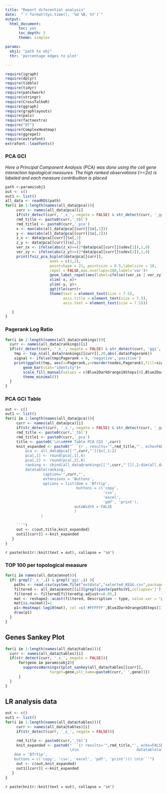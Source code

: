 ```yaml
---
title: "Report diferential analysis"
date:  "`r format(Sys.time(), '%d %B, %Y')`"
output:
  html_document:
      toc: yes
      toc_depth: 3
      theme: simplex

params:
  obj1: "path to obj"
  thr: 'percentage edges to plot'

---
```


```r
require(igraph)
require(dplyr)
require(tibble)
require(tidyr)
require(patchwork)
require(stringr)
require(CrossTalkeR)
require(ggraph)
require(graphlayouts)
require(pals)
require(factoextra)
require("DT")
require(ComplexHeatmap)
require(ggrepel)
require(extrafont)
extrafont::loadfonts()

```



### PCA GCI

*Here a Principal Component Analysis (PCA) was done using the cell gene interaction topological measures. The high ranked observations (>=2$\sigma$) is labeled and each measure contribuition is placed*

```r
path <-params$obj1
out <- c()
out1 <- list()
all_data <- readRDS(path)
for(i in 1:length(names(all_data@pca))){
     curr <- names(all_data@pca)[i]
     if(str_detect(curr, '_x_', negate = FALSE) & str_detect(curr, '_ggi', negate = FALSE)){
     rmd_title <- paste0(curr,'_tbl')
     rmd_title1 <- paste0(curr,'_pca')
     x <- max(abs(all_data@pca[[curr]]$x[,1]))
     y <- max(abs(all_data@pca[[curr]]$x[,2]))
     z_x <- data@pca[[curr]]$x[,1]
     z_y <- data@pca[[curr]]$x[,2]
     ver_zx <- ifelse(abs(z_x)>=(2*data@pca[[curr]]$sdev[1]),1,0)
     ver_zy <- ifelse(abs(z_y)>=(2*data@pca[[curr]]$sdev[2]),1,0)
     print(fviz_pca_biplot(data@pca[[curr]],
                    axes = c(1,2),
                    pointshape = 21, pointsize = 0.5,labelsize = 10,
                    repel = FALSE,max.overlaps=100,label='var')+
                    geom_label_repel(aes(label=ifelse((ver_zx | ver_zy),rownames(data@pca[[curr]]$x),NA)),size = 5)+
                    xlim(-x, x)+
                    ylim(-y, y)+
                    ggtitle(curr)+
                    theme(text = element_text(size = 7.5),
                          axis.title = element_text(size = 7.5),
                          axis.text = element_text(size = 7.5)))

   }  
}

```

### Pagerank Log Ratio


```r
for(i in 2:length(names(all_data@rankings))){
  curr <- names(all_data@rankings)[i]
  if(str_detect(curr, '_x_', negate = FALSE) & str_detect(curr, 'ggi', negate = FALSE)){
    tmp <- top_n(all_data@rankings[[curr]],20,abs(.data$Pagerank))
    signal <- ifelse(tmp$Pagerank < 0, 'negative','positive')
    print(ggplot(tmp, aes(x=Pagerank,y=reorder(nodes,Pagerank),fill=signal))+
        geom_bar(stat="identity")+
        scale_fill_manual(values = c(Blue2DarkOrange18Steps[4],Blue2DarkOrange18Steps[14]))+
        theme_minimal())
  }  
}
```

### PCA GCI Table

```r
out <- c()
out1 <- list()
for(i in 1:length(names(all_data@pca))){
     curr <- names(all_data@pca)[i]
     if(str_detect(curr, '_x_', negate = FALSE) & str_detect(curr, '_ggi', negate = FALSE)){
     rmd_title <- paste0(curr,'_tbl')
     rmd_title1 <- paste0(curr,'_pca')
     title <- paste0('\n\n#### Table PCA CGI ',curr)
     knit_expanded <- paste0("```{r , results='",rmd_title,"', echo=FALSE, warning=FALSE}\n\n
         pca <- all_data@pca[['",curr,"']]$x[,1:2]
         pca[,1] <- round(pca[,1],6)
         pca[,2] <- round(pca[,2],6)
         ranking <- cbind(all_data@rankings[['",curr,"']][,2:dim(all_data@rankings[['",curr,"']])[2]],pca[all_data@rankings[['",curr,"']]$nodes,])
         datatable(ranking,
                 caption='",curr,"',
                 extensions = 'Buttons',
                 options = list(dom = 'Bfrtip',
                                buttons = c('copy',
                                            'csv',
                                            'excel',
                                            'pdf', 'print'),
                               autoWidth = FALSE
                               )
                )

     ```")
     out <- c(out,title,knit_expanded)
     out1[[curr]] <-knit_expanded
   }  
}

```
`r paste(knitr::knit(text = out), collapse = '\n')`

### TOP 100 per topological measure

```r
for(i in names(all_data@annot)){
  if( grepl('_x_',i) & grepl('ggi',i) ){
    paths <- read.csv(system.file("extdata","selected_KEGG.csv",package = "CrossTalkeR"),header=F)
    filtered <- all_data@annot[[i]][grepl(paste(paths$V1,collapse='|'), all_data@annot[[i]]$ID),]
    filtered <- filtered[filtered$p.adjust<=0.05,]
    mat <- reshape2::acast(filtered, Description ~ type, value.var = "p.adjust")
    mat[is.na(mat)]=1
    p1<-Heatmap(-log10(mat), col =c('#FFFFFF',Blue2DarkOrange18Steps[11:18]), column_title =i,name='-log10(p.adjust)')
    draw(p1)
  }
}

```

## Genes Sankey Plot

```r
for(i in 1:length(names(all_data@tables))){
  curr <- names(all_data@tables)[i]
  if(str_detect(curr, '_x_', negate = FALSE)){
      for(gene in params$obj2){
        suppressWarnings({plot_sankey(all_data@tables[[curr]],
                    target=gene,plt_name=paste0(curr,' ',gene))})
      }
  }
}
```


## LR analysis data

```r
out <- c()
out1 <- list()
for(i in 1:length(names(all_data@tables))){
     curr <- names(all_data@tables)[i]
     if(str_detect(curr, '_x_', negate = FALSE)){

     rmd_title <- paste0(curr,'_tbl')
     knit_expanded <- paste0("```{r results='",rmd_title,"', echo=FALSE, warning=FALSE}
                             \n\n                          datatable(all_data@tables[['",curr,"']][,c('Ligand.Cluster','Receptor.Cluster','Ligand','Receptor' ,'MeanLR')],caption='",curr,"', extensions = 'Buttons', options = list(
    dom = 'Bfrtip',
    buttons = c('copy', 'csv', 'excel', 'pdf', 'print'))) \n\n```")
     out <- c(out,knit_expanded)
     out1[[curr]] <-knit_expanded
   }
}

```

`r paste(knitr::knit(text = out), collapse = '\n')`
